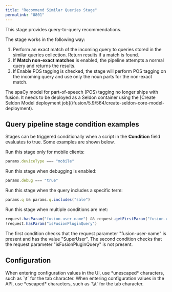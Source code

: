 ```yaml
---
title: "Recommend Similar Queries Stage"
permalink: "8801"
---
```


This stage provides query-to-query recommendations.

The stage works in the following way:

1. Perform an exact match of the incoming query to queries stored in the similar queries collection. Return results if a match is found.
2. If **Match non-exact matches** is enabled, the pipeline attempts a normal query and returns the results.
3. If Enable POS tagging is checked, the stage will perform POS tagging on the incoming query and use only the noun parts for the non-exact match.

<Note>
The spaCy model for part-of-speech (POS) tagging no longer ships with fusion. It needs to be deployed as a Seldon container using the [Create Seldon Model deployment job](/fusion/5.9/564/create-seldon-core-model-deployment).
</Note>

## Query pipeline stage condition examples

Stages can be triggered conditionally when a script in the **Condition** field evaluates to true.
Some examples are shown below.

Run this stage only for mobile clients:

```js
params.deviceType === "mobile"
```

Run this stage when debugging is enabled:

```js
params.debug === "true"
```

Run this stage when the query includes a specific term:

```js
params.q && params.q.includes("sale")
```

Run this stage when multiple conditions are met:

```js
request.hasParam("fusion-user-name") && request.getFirstParam("fusion-user-name").equals("SuperUser");
!request.hasParam("isFusionPluginQuery")
```

The first condition checks that the request parameter "fusion-user-name" is present and has the value "SuperUser".
The second condition checks that the request parameter "isFusionPluginQuery" is not present.

## Configuration

<Tip>
When entering configuration values in the UI, use *unescaped* characters, such as `\t` for the tab character. When entering configuration values in the API, use *escaped* characters, such as `\\t` for the tab character.
</Tip>


<SchemaParamFields schema={schema}/>
